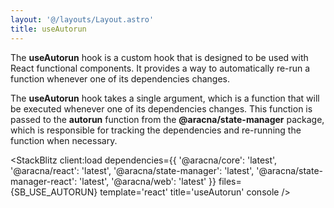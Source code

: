 ```yaml
---
layout: '@/layouts/Layout.astro'
title: useAutorun
---
```



The **useAutorun** hook is a custom hook that is designed to be used with React functional components. It provides a way to automatically re-run a function whenever one of its dependencies changes.

The **useAutorun** hook takes a single argument, which is a function that will be executed whenever one of its dependencies changes. This function is passed to the **autorun** function from the **@aracna/state-manager** package, which is responsible for tracking the dependencies and re-running the function when necessary.

<StackBlitz
  client:load
  dependencies={{
    '@aracna/core': 'latest',
    '@aracna/react': 'latest',
    '@aracna/state-manager': 'latest',
    '@aracna/state-manager-react': 'latest',
    '@aracna/web': 'latest'
  }}
  files={SB_USE_AUTORUN}
  template='react'
  title='useAutorun'
  console
/>
